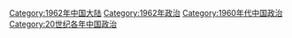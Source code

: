 [[Category:1962年中国大陆|Category:1962年中国大陆]]
[[Category:1962年政治|Category:1962年政治]]
[[Category:1960年代中国政治|Category:1960年代中国政治]]
[[Category:20世纪各年中国政治|Category:20世纪各年中国政治]]